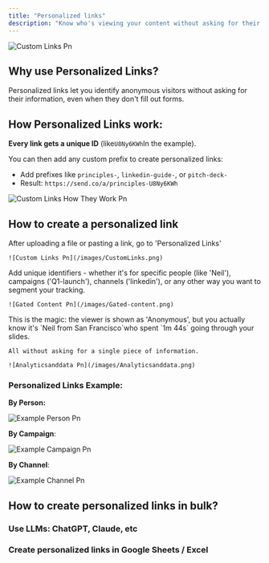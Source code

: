 ```yaml
---
title: "Personalized links"
description: "Know who's viewing your content without asking for their information."
---
```


![Custom Links Pn](/images/Custom-Links.png)

## Why use Personalized Links?

Personalized links let you identify anonymous visitors without asking for their information, even when they don't fill out forms.

## How Personalized Links work:

**Every link gets a unique ID** (like`U8Ny6KWh`In the example). 

You can then add any custom prefix to create personalized links:

- Add prefixes like `principles-`, `linkedin-guide-`, or `pitch-deck-`
- Result: `https://send.co/a/principles-U8Ny6KWh`

![Custom Links How They Work Pn](/images/Custom-links-how-they-work.png)

## How to create a personalized link

<Steps>
  <Step title="Go to Personalized Links">
    After uploading a file or pasting a link, go to 'Personalized Links'

    ![Custom Links Pn](/images/CustomLinks.png)
  </Step>
  <Step title="Personalize your link">
    Add unique identifiers - whether it's for specific people (like 'Neil'), campaigns ('Q1-launch'), channels ('linkedin'), or any other way you want to segment your tracking.

    ![Gated Content Pn](/images/Gated-content.png)
  </Step>
  <Step title="Example of tracking using links">
    This is the magic: the viewer is shown as 'Anonymous', but you actually know it's `Neil from San Francisco`who spent `1m 44s`  going through your slides.

    All without asking for a single piece of information.

    ![Analyticsanddata Pn](/images/Analyticsanddata.png)
  </Step>
</Steps>

### **Personalized Links Example:**

**By Person:**

![Example Person Pn](/images/ExamplePerson.png)

**By Campaign**:

![Example Campaign Pn](/images/ExampleCampaign.png)

**By Channel**:

![Example Channel Pn](/images/ExampleChannel.png)

## How to create personalized links in bulk?

### Use LLMs: ChatGPT, Claude, etc

### Create personalized links in Google Sheets / Excel